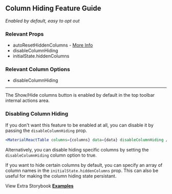 
<Head>
  <title>Material React Table - Column Hiding Feature Guide</title>
</Head>

## Column Hiding Feature Guide

_Enabled by default, easy to opt out_

### Relevant Props

- autoResetHiddenColumns - [More Info](https://react-table.tanstack.com/docs/api/useTable#table-options)
- disableColumnHiding
- initialState.hiddenColumns

### Relevant Column Options

- disableColumnHiding

---

The Show/Hide columns button is enabled by default in the top toolbar internal actions area.

### Disabling Column Hiding

If you don't want this feature to be enabled at all, you can disable it by passing the `disableColumnHiding` prop.

```jsx
<MaterialReactTable columns={columns} data={data} disableColumnHiding />
```

Alternatively, you can disable hiding specific columns by setting the `disableColumnHiding` column option to true.

If you want to hide certain columns by default, you can specify an array of column names in the `initialState.hiddenColumns` prop. This can also be useful for making the column hiding state persistant.

<Example />

View Extra Storybook **[Examples](https://www.material-react-table.dev/?path=/story/features-column-hiding-examples--column-hiding-with-header-groups)**
